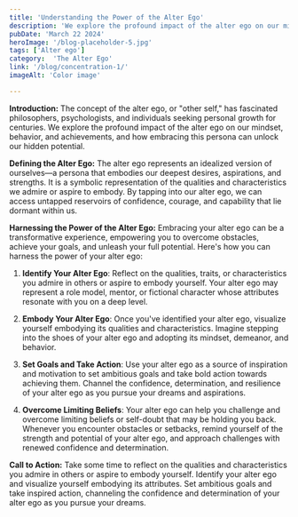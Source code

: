 ```yaml
---
title: 'Understanding the Power of the Alter Ego'
description: 'We explore the profound impact of the alter ego on our mindset, behavior, and achievements, and how embracing this persona can unlock our hidden potential.'
pubDate: 'March 22 2024'
heroImage: '/blog-placeholder-5.jpg'
tags: ['Alter ego']
category:  'The Alter Ego'
link: '/blog/concentration-1/'
imageAlt: 'Color image'

---
```

**Introduction:**
The concept of the alter ego, or "other self," has fascinated philosophers, psychologists, and individuals seeking personal growth for centuries. We explore the profound impact of the alter ego on our mindset, behavior, and achievements, and how embracing this persona can unlock our hidden potential.

**Defining the Alter Ego:**
The alter ego represents an idealized version of ourselves—a persona that embodies our deepest desires, aspirations, and strengths. It is a symbolic representation of the qualities and characteristics we admire or aspire to embody. By tapping into our alter ego, we can access untapped reservoirs of confidence, courage, and capability that lie dormant within us.

**Harnessing the Power of the Alter Ego:**
Embracing your alter ego can be a transformative experience, empowering you to overcome obstacles, achieve your goals, and unleash your full potential. Here's how you can harness the power of your alter ego:

1. **Identify Your Alter Ego**: Reflect on the qualities, traits, or characteristics you admire in others or aspire to embody yourself. Your alter ego may represent a role model, mentor, or fictional character whose attributes resonate with you on a deep level.

2. **Embody Your Alter Ego**: Once you've identified your alter ego, visualize yourself embodying its qualities and characteristics. Imagine stepping into the shoes of your alter ego and adopting its mindset, demeanor, and behavior.

3. **Set Goals and Take Action**: Use your alter ego as a source of inspiration and motivation to set ambitious goals and take bold action towards achieving them. Channel the confidence, determination, and resilience of your alter ego as you pursue your dreams and aspirations.

4. **Overcome Limiting Beliefs**: Your alter ego can help you challenge and overcome limiting beliefs or self-doubt that may be holding you back. Whenever you encounter obstacles or setbacks, remind yourself of the strength and potential of your alter ego, and approach challenges with renewed confidence and determination.

**Call to Action:** Take some time to reflect on the qualities and characteristics you admire in others or aspire to embody yourself. Identify your alter ego and visualize yourself embodying its attributes. Set ambitious goals and take inspired action, channeling the confidence and determination of your alter ego as you pursue your dreams.

